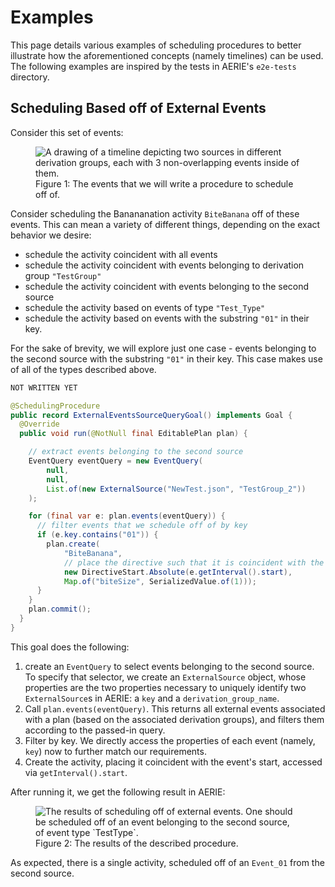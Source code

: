 
# Examples

This page details various examples of scheduling procedures to better illustrate how the aforementioned concepts (namely
timelines) can be used. The following examples are inspired by the tests in AERIE's `e2e-tests` directory.

## Scheduling Based off of External Events

Consider this set of events:


<figure>
  <img alt="A drawing of a timeline depicting two sources in different derivation groups, each with 3 non-overlapping events inside of them." src={exampleEvents} />
  <figcaption>Figure 1: The events that we will write a procedure to schedule off of.</figcaption>
</figure>

Consider scheduling the Banananation activity `BiteBanana` off of these events.
This can mean a variety of different things, depending on the exact behavior we desire:
- schedule the activity coincident with all events
- schedule the activity coincident with events belonging to derivation group `"TestGroup"`
- schedule the activity coincident with events belonging to the second source
- schedule the activity based on events of type `"Test_Type"`
- schedule the activity based on events with the substring `"01"` in their key.

For the sake of brevity, we will explore just one case - events belonging to the second source with the substring `"01"` in their key. This case makes use of all of the types described above.

<Tabs groupId="lang">
<TabItem value="kt" label="Kotlin">

```kt
NOT WRITTEN YET
```

</TabItem>
<TabItem value="java" label="Java">

```java
@SchedulingProcedure
public record ExternalEventsSourceQueryGoal() implements Goal {
  @Override
  public void run(@NotNull final EditablePlan plan) {

    // extract events belonging to the second source
    EventQuery eventQuery = new EventQuery(
        null,
        null,
        List.of(new ExternalSource("NewTest.json", "TestGroup_2"))
    );

    for (final var e: plan.events(eventQuery)) {
      // filter events that we schedule off of by key
      if (e.key.contains("01")) {
        plan.create(
            "BiteBanana",
            // place the directive such that it is coincident with the event's start
            new DirectiveStart.Absolute(e.getInterval().start),
            Map.of("biteSize", SerializedValue.of(1)));
      }
    }
    plan.commit();
  }
}
```

</TabItem>
</Tabs>

This goal does the following:
1. create an `EventQuery` to select events belonging to the second source. To specify that selector, we create an `ExternalSource` object, whose properties are the two properties necessary to uniquely identify two `ExternalSource`s in AERIE: a `key` and a `derivation_group_name`.
2. Call `plan.events(eventQuery)`. This returns all external events associated with a plan (based on the associated derivation groups), and filters them according to the passed-in query.
3. Filter by key. We directly access the properties of each event (namely, `key`) now to further match our requirements.
4. Create the activity, placing it coincident with the event's start, accessed via `getInterval().start`.

After running it, we get the following result in AERIE:


<figure>
  <img alt="The results of scheduling off of external events. One should be scheduled off of an event belonging to the second source, of event type `TestType`." src={results} />
  <figcaption>Figure 2: The results of the described procedure.</figcaption>
</figure>

As expected, there is a single activity, scheduled off of an `Event_01` from the second source.
